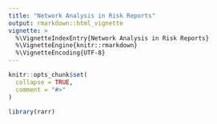 ```yaml
---
title: "Network Analysis in Risk Reports"
output: rmarkdown::html_vignette
vignette: >
  %\VignetteIndexEntry{Network Analysis in Risk Reports}
  %\VignetteEngine{knitr::rmarkdown}
  %\VignetteEncoding{UTF-8}
---
```


```r
knitr::opts_chunk$set(
  collapse = TRUE,
  comment = "#>"
)
```

```r
library(rarr)
```
